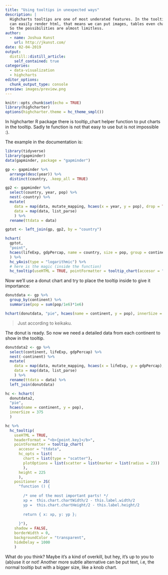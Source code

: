 ```yaml
---
title: "Using tooltips in unexpected ways"
description: |
  Highcharts tooltips are one of most underated features. In the tooltips you
  can easily render html, that means we can put images, tables even charts. 
  So the possibilities are almost limitless.
author:
  - name: Joshua Kunst
    url: http://jkunst.com/
date: 02-04-2019
output:
  distill::distill_article:
    self_contained: true
categories: 
  - data-visualization
  - highcharts    
editor_options: 
  chunk_output_type: console
preview: images/preview.png  
---
```


```r
knitr::opts_chunk$set(echo = TRUE)
library(highcharter)
options(highcharter.theme = hc_theme_smpl())
```

In highcharter R package there is tooltip_chart helper function to put charts 
in the tooltip. Sadly te function is not that easy to use but is not 
impossible :).

The example in the documentation is:

```r
library(tidyverse)
library(gapminder)
data(gapminder, package = "gapminder")

gp <- gapminder %>%
  arrange(desc(year)) %>%
  distinct(country, .keep_all = TRUE)

gp2 <- gapminder %>%
  select(country, year, pop) %>% 
  nest(-country) %>%
  mutate(
    data = map(data, mutate_mapping, hcaes(x = year, y = pop), drop = TRUE),
    data = map(data, list_parse)
    ) %>%
  rename(ttdata = data)

gptot <- left_join(gp, gp2, by = "country")

hchart(
  gptot,
  "point",
  hcaes(lifeExp, gdpPercap, name = country, size = pop, group = continent)
  ) %>%
  hc_yAxis(type = "logarithmic") %>% 
  # here is the magic (inside the function)
  hc_tooltip(useHTML = TRUE, pointFormatter = tooltip_chart(accesor = "ttdata"))
```

Now we'll use a donut chart and try to place the tooltip inside to give it 
importance:

```r
donutdata <- gp %>% 
  group_by(continent) %>% 
  summarise(pop = sum(pop/1e6)*1e6)

hchart(donutdata, "pie", hcaes(name = continent, y = pop), innerSize = 300)
```

> Just according to keikaku.

The donut is ready. So now we need a detailed data from each continent to
show in the tooltip.

```r
donutdata2 <- gp %>% 
  select(continent, lifeExp, gdpPercap) %>% 
  nest(-continent) %>% 
  mutate(
    data = map(data, mutate_mapping, hcaes(x = lifeExp, y = gdpPercap), drop = TRUE),
    data = map(data, list_parse)
    ) %>%
  rename(ttdata = data) %>% 
  left_join(donutdata)

hc <- hchart(
  donutdata2,
  "pie",
  hcaes(name = continent, y = pop),
  innerSize = 375
  )

hc %>% 
  hc_tooltip(
    useHTML = TRUE,
    headerFormat = "<b>{point.key}</b>",
    pointFormatter = tooltip_chart(
      accesor = "ttdata",
      hc_opts = list(
        chart = list(type = "scatter"),
        plotOptions = list(scatter = list(marker = list(radius = 2)))
        ),
      height = 225
      ),
    positioner = JS(
      "function () {
      
        /* one of the most important parts! */
        xp =  this.chart.chartWidth/2 - this.label.width/2
        yp =  this.chart.chartHeight/2 - this.label.height/2
      
        return { x: xp, y: yp };
      
      }"),
    shadow = FALSE,
    borderWidth = 0,
    backgroundColor = "transparent",
    hideDelay = 1000
    )
```

What do you think? Maybe it's a kind of overkill, but hey, it's up to you 
to (ab)use it or not! Another more subtle alternative can be put text, i.e,
the normal tooltip but with a bigger size, like a knob chart.








